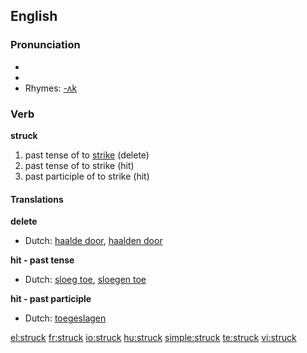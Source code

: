 ==English==

{{rank|wrong|afraid|merely|648|struck|man's|write|caught}}

===Pronunciation===
* {{IPA|/'stɻʌk/}}
* {{audio|en-us-struck.ogg|Audio (US)}}
* Rhymes: [[Rhymes:English:-ʌk|-ʌk]]

===Verb===
'''struck'''

# past tense of to [[strike]] (delete)
# past tense of to strike (hit)
# past participle of to strike (hit)

====Translations====
'''delete'''
* Dutch: [[haalde door]], [[haalden door]]

'''hit - past tense'''
* Dutch: [[sloeg toe]], [[sloegen toe]]

'''hit - past participle'''
* Dutch: [[toegeslagen]]

[[el:struck]]
[[fr:struck]]
[[io:struck]]
[[hu:struck]]
[[simple:struck]]
[[te:struck]]
[[vi:struck]]